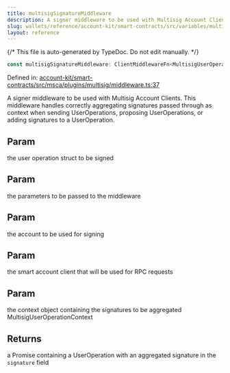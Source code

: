 ```yaml
---
title: multisigSignatureMiddleware
description: A signer middleware to be used with Multisig Account Clients. This middleware handles correctly aggregating signatures passed through as context when sending UserOperations, proposing UserOperations, or adding signatures to a UserOperation.
slug: wallets/reference/account-kit/smart-contracts/src/variables/multisigSignatureMiddleware
layout: reference
---
```


{/* This file is auto-generated by TypeDoc. Do not edit manually. */}

```ts
const multisigSignatureMiddleware: ClientMiddlewareFn<MultisigUserOperationContext>;
```

Defined in: [account-kit/smart-contracts/src/msca/plugins/multisig/middleware.ts:37](https://github.com/alchemyplatform/aa-sdk/blob/9f926c402d1661309abbf8eae8431e52e8c5e53f/account-kit/smart-contracts/src/msca/plugins/multisig/middleware.ts#L37)

A signer middleware to be used with Multisig Account Clients.
This middleware handles correctly aggregating signatures passed through
as context when sending UserOperations, proposing UserOperations, or adding signatures to a UserOperation.

## Param

the user operation struct to be signed

## Param

the parameters to be passed to the middleware

## Param

the account to be used for signing

## Param

the smart account client that will be used for RPC requests

## Param

the context object containing the signatures to be aggregated MultisigUserOperationContext

## Returns

a Promise containing a UserOperation with an aggregated signature in the `signature` field
